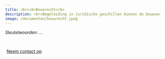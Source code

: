 ```yaml
---
title: <br><b>Bouwrecht</b>
description: <br>Begeleiding in juridische geschillen binnen de bouwsector, zoals problemen met aannemingscontracten, oplevering van werken, verborgen gebreken en andere technische of financiële geschillen, met aandacht voor praktische en haalbare oplossingen.
image: /documenten/bouwrecht.jpeg
---
```


*Sleutelwoorden: ...*

<br>

```{=html}
<div style = "margin: 0px; text-align: left;">
<a class="btn btn-primary" href="/contact.qmd" role="button" style="padding: 5px 5px; text-transform: none;">Neem contact op</a>
</div>
```